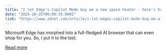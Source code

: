 ```yaml
---
title: "I let Edge's Copilot Mode buy me a new space heater - here's how the AI browser did"
date: "2025-10-25T00:00:35.000Z"
link: "https://www.zdnet.com/article/i-let-edges-copilot-mode-buy-me-a-new-space-heater-heres-how-the-ai-browser-did/"
---
```


Microsoft Edge has morphed into a full-fledged AI browser that can even shop for you. So, I put it to the test.

[Read more](https://www.zdnet.com/article/i-let-edges-copilot-mode-buy-me-a-new-space-heater-heres-how-the-ai-browser-did/)
